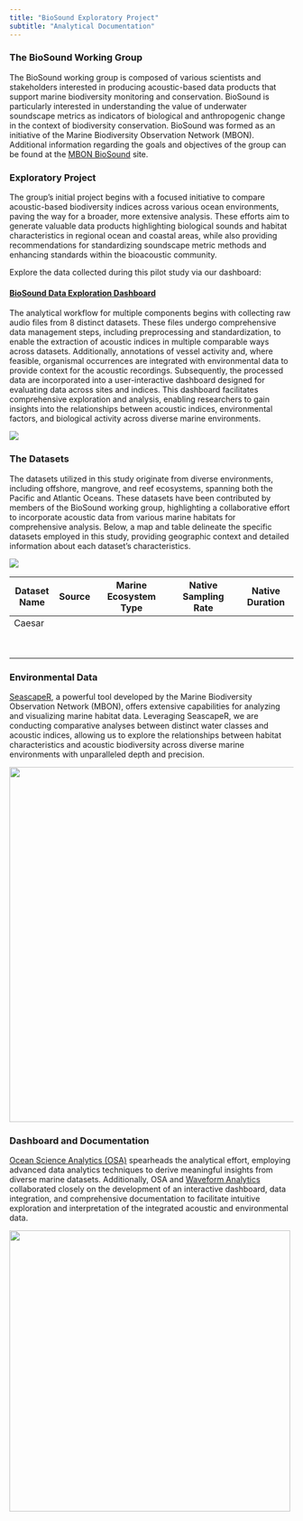 ```yaml
---
title: "BioSound Exploratory Project"
subtitle: "Analytical Documentation"
---
```


### The BioSound Working Group

The BioSound working group is composed of various scientists and stakeholders interested in producing acoustic-based data products that support marine biodiversity monitoring and conservation. BioSound is particularly interested in understanding the value of underwater soundscape metrics as indicators of biological and anthropogenic change in the context of biodiversity conservation. BioSound was formed as an initiative of the Marine Biodiversity Observation Network (MBON). Additional information regarding the goals and objectives of the group can be found at the [MBON BioSound](https://marinebon.org/biosound/) site.

### **Exploratory Project**

The group's initial project begins with a focused initiative to compare acoustic-based biodiversity indices across various ocean environments, paving the way for a broader, more extensive analysis. These efforts aim to generate valuable data products highlighting biological sounds and habitat characteristics in regional ocean and coastal areas, while also providing recommendations for standardizing soundscape metric methods and enhancing standards within the bioacoustic community.

Explore the data collected during this pilot study via our dashboard:

#### [BioSound Data Exploration Dashboard](https://waveform-analytics.shinyapps.io/biosound-mbon/)

The analytical workflow for multiple components begins with collecting raw audio files from 8 distinct datasets. These files undergo comprehensive data management steps, including preprocessing and standardization, to enable the extraction of acoustic indices in multiple comparable ways across datasets. Additionally, annotations of vessel activity and, where feasible, organismal occurrences are integrated with environmental data to provide context for the acoustic recordings. Subsequently, the processed data are incorporated into a user-interactive dashboard designed for evaluating data across sites and indices. This dashboard facilitates comprehensive exploration and analysis, enabling researchers to gain insights into the relationships between acoustic indices, environmental factors, and biological activity across diverse marine environments.

![](images/BioSound_Workflow.png){fig-align="center"}

### The Datasets

The datasets utilized in this study originate from diverse environments, including offshore, mangrove, and reef ecosystems, spanning both the Pacific and Atlantic Oceans. These datasets have been contributed by members of the BioSound working group, highlighting a collaborative effort to incorporate acoustic data from various marine habitats for comprehensive analysis. Below, a map and table delineate the specific datasets employed in this study, providing geographic context and detailed information about each dataset's characteristics.

![](images/BioSound_Sites.png){fig-align="center"}

| Dataset Name | Source | Marine Ecosystem Type | Native Sampling Rate | Native Duration |
|--------------|--------|-----------------------|----------------------|-----------------|
| Caesar       |        |                       |                      |                 |
|              |        |                       |                      |                 |
|              |        |                       |                      |                 |
|              |        |                       |                      |                 |
|              |        |                       |                      |                 |
|              |        |                       |                      |                 |
|              |        |                       |                      |                 |
|              |        |                       |                      |                 |
|              |        |                       |                      |                 |

### Environmental Data

[SeascapeR](https://marinebon.org/mbonproduct/seascapes-for-sanctuaries/), a powerful tool developed by the Marine Biodiversity Observation Network (MBON), offers extensive capabilities for analyzing and visualizing marine habitat data. Leveraging SeascapeR, we are conducting comparative analyses between distinct water classes and acoustic indices, allowing us to explore the relationships between habitat characteristics and acoustic biodiversity across diverse marine environments with unparalleled depth and precision.

![](images/seascapeR.png){width="629"}

### Dashboard and Documentation

[Ocean Science Analytics (OSA)](https://www.oceanscienceanalytics.com/) spearheads the analytical effort, employing advanced data analytics techniques to derive meaningful insights from diverse marine datasets. Additionally, OSA and [Waveform Analytics](https://waveformanalytics.com/) collaborated closely on the development of an interactive dashboard, data integration, and comprehensive documentation to facilitate intuitive exploration and interpretation of the integrated acoustic and environmental data.

![](images/OSA_WA.png){width="498"}
